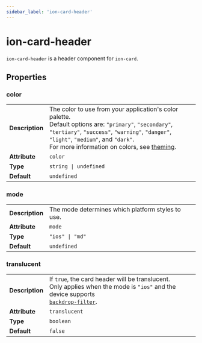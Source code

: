 ```yaml
---
sidebar_label: 'ion-card-header'
---
```



# ion-card-header

`ion-card-header` is a header component for `ion-card`.

## Properties

### color

|                 |                                                                                                                                                                                                                                                                                   |
| --------------- | --------------------------------------------------------------------------------------------------------------------------------------------------------------------------------------------------------------------------------------------------------------------------------- |
| **Description** | The color to use from your application's color palette.<br />Default options are: `"primary"`, `"secondary"`, `"tertiary"`, `"success"`, `"warning"`, `"danger"`, `"light"`, `"medium"`, and `"dark"`.<br />For more information on colors, see [theming](../theming/basics.mdx). |
| **Attribute**   | `color`                                                                                                                                                                                                                                                                           |
| **Type**        | `string \| undefined`                                                                                                                                                                                                                                                             |
| **Default**     | `undefined`                                                                                                                                                                                                                                                                       |

### mode

|                 |                                                   |
| --------------- | ------------------------------------------------- |
| **Description** | The mode determines which platform styles to use. |
| **Attribute**   | `mode`                                            |
| **Type**        | `"ios" \| "md"`                                   |
| **Default**     | `undefined`                                       |

### translucent

|                 |                                                                                                                                                                                                                                      |
| --------------- | ------------------------------------------------------------------------------------------------------------------------------------------------------------------------------------------------------------------------------------ |
| **Description** | If `true`, the card header will be translucent.<br />Only applies when the mode is `"ios"` and the device supports<br />[`backdrop-filter`](https://developer.mozilla.org/en-US/docs/Web/CSS/backdrop-filter#Browser_compatibility). |
| **Attribute**   | `translucent`                                                                                                                                                                                                                        |
| **Type**        | `boolean`                                                                                                                                                                                                                            |
| **Default**     | `false`                                                                                                                                                                                                                              |
